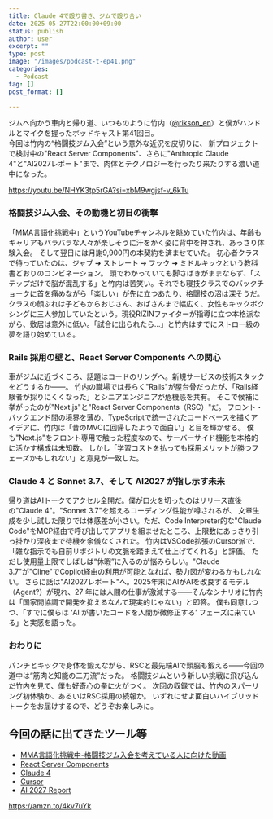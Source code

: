 ```yaml
---
title: Claude 4で殴り書き、ジムで殴り合い
date: 2025-05-27T22:00:00+09:00
status: publish
author: user
excerpt: ""
type: post
image: "/images/podcast-t-ep41.png"
categories:
  - Podcast
tag: []
post_format: []

---
```


ジムへ向かう車内と帰り道、いつものように竹内（[@rikson_en](https://x.com/rikson_en)）と僕がハンドルとマイクを握ったポッドキャスト第41回目。  
今回は竹内の“格闘技ジム入会”という意外な近況を皮切りに、
新プロジェクトで検討中の"React Server Components"、さらに"Anthropic Claude 4"と"AI2027レポート"まで、肉体とテクノロジーを行ったり来たりする濃い道中になった。

https://youtu.be/NHYK3tp5rGA?si=xbM9wgjsf-v_6kTu

### 格闘技ジム入会、その動機と初日の衝撃

「MMA言語化挑戦中」というYouTubeチャンネルを眺めていた竹内は、年齢もキャリアもバラバラな人々が楽しそうに汗をかく姿に背中を押され、あっさり体験入会。
そして翌日には月謝9,900円の本契約を済ませていた。
初心者クラスで待っていたのは、ジャブ ➔ ストレート ➔ フック ➔ ミドルキックという教科書どおりのコンビネーション。
頭でわかっていても脚さばきがままならず、「ステップだけで脳が混乱する」と竹内は苦笑い。それでも寝技クラスでのバックチョークに首を痛めながら「楽しい」が先に立つあたり、格闘技の沼は深そうだ。
クラスの顔ぶれは子どもからおじさん、おばさんまで幅広く、女性もキックボクシングに三人参加していたという。現役RIZINファイターが指導に立つ本格派ながら、敷居は意外に低い。「試合に出られたら…」と竹内はすでにストロー級の夢を語り始めている。

### Rails 採用の壁と、React Server Components への関心

車がジムに近づくころ、話題はコードのリングへ。新規サービスの技術スタックをどうするか――。
竹内の職場では長らく"Rails"が屋台骨だったが、「Rails経験者が採りにくくなった」とシニアエンジニアが危機感を共有。
そこで候補に挙がったのが"Next.js"と"React Server Components（RSC）"だ。
フロント・バックエンド間の境界を薄め、TypeScriptで統一されたコードベースを描くアイデアに、竹内は「昔のMVCに回帰したようで面白い」と目を輝かせる。
僕も"Next.js"をフロント専用で触った程度なので、サーバーサイド機能を本格的に活かす構成は未知数。
しかし「学習コストを払っても採用メリットが勝つフェーズかもしれない」と意見が一致した。

### Claude 4 と Sonnet 3.7、そして AI2027 が指し示す未来

帰り道はAIトークでアクセル全開だ。僕が口火を切ったのはリリース直後の"Claude 4"。"Sonnet 3.7"を超えるコーディング性能が噂されるが、
文章生成を少し試した限りでは体感差が小さい。ただ、Code Interpreter的な"Claude Code"をMCP経由で呼び出してアプリを組ませたところ、上限数にあっさり引っ掛かり深夜まで待機を余儀なくされた。
竹内はVSCode拡張のCursor派で、「雑な指示でも自前リポジトリの文脈を踏まえて仕上げてくれる」と評価。
ただし使用量上限でしばしば“休暇”に入るのが悩みらしい。"Claude 3.7"が"Cline"でCopilot経由の利用が可能となれば、勢力図が変わるかもしれない。
さらに話は"AI2027レポート"へ。2025年末にAIがAIを改良するモデル（Agent?）が現れ、27 年には人間の仕事が激減する――そんなシナリオに竹内は「国家間協調で開発を抑えるなんて現実的じゃない」と即答。
僕も同意しつつ、「すでに僕らは ‘AI が書いたコードを人間が微修正する’ フェーズに来ている」と実感を語った。

### おわりに

パンチとキックで身体を鍛えながら、RSCと最先端AIで頭脳も鍛える――今回の道中は“筋肉と知能の二刀流”だった。
格闘技ジムという新しい挑戦に飛び込んだ竹内を見て、僕も好奇心の拳に火がつく。
次回の収録では、竹内のスパーリング初体験か、あるいはRSC採用の続報か。
いずれにせよ面白いハイブリッドトークをお届けするので、どうぞお楽しみに。

## 今回の話に出てきたツール等

* [MMA言語化挑戦中-格闘技ジム入会を考えている人に向けた動画](https://www.youtube.com/watch?v=Wvgef93i2VQ)
* [React Server Components](https://react.dev/learn/server-components)
* [Claude 4](https://www.anthropic.com/claude)
* [Cursor](https://cursor.sh/)
* [AI 2027 Report](https://ai-2027.com/)

https://amzn.to/4kv7uYk




